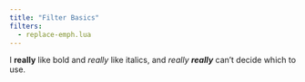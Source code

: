 ```yaml
---
title: "Filter Basics"
filters:
  - replace-emph.lua
---
```


I **really** like bold and *really* like italics, and *really **really*** can't decide which to use.